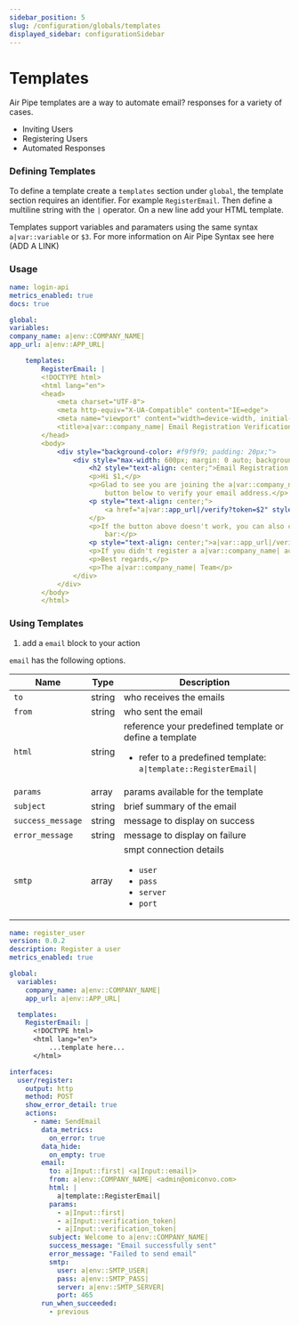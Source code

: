 ```yaml
---
sidebar_position: 5
slug: /configuration/globals/templates
displayed_sidebar: configurationSidebar
---
```


# Templates

Air Pipe templates are a way to automate email? responses for a variety of cases.

- Inviting Users
- Registering Users
- Automated Responses

### Defining Templates

To define a template create a `templates` section under `global`, the template section requires an identifier.
For example `RegisterEmail`. Then define a multiline string with the `|` operator. On a new line add your HTML template.

Templates support variables and paramaters using the same syntax `a|var::variable` or `$3`. For more information on Air Pipe Syntax see here (ADD A LINK)

<h3>Usage</h3>

```yml
name: login-api
metrics_enabled: true
docs: true

global:
variables:
company_name: a|env::COMPANY_NAME|
app_url: a|env::APP_URL|

    templates:
        RegisterEmail: |
        <!DOCTYPE html>
        <html lang="en">
        <head>
            <meta charset="UTF-8">
            <meta http-equiv="X-UA-Compatible" content="IE=edge">
            <meta name="viewport" content="width=device-width, initial-scale=1.0">
            <title>a|var::company_name| Email Registration Verification</title>
        </head>
        <body>
            <div style="background-color: #f9f9f9; padding: 20px;">
                <div style="max-width: 600px; margin: 0 auto; background-color: #ffffff; padding: 20px; border-radius: 10px; box-shadow: 0px 0px 10px rgba(0, 0, 0, 0.1);">
                    <h2 style="text-align: center;">Email Registration Verification with a|var::company_name|</h2>
                    <p>Hi $1,</p>
                    <p>Glad to see you are joining the a|var::company_name|! To complete your account registration, please click the button
                        button below to verify your email address.</p>
                    <p style="text-align: center;">
                        <a href="a|var::app_url|/verify?token=$2" style="display: inline-block; background-color: #007bff; color: #ffffff; text-decoration: none; padding: 10px 20px; border-radius: 5px;">Verify Email</a>
                    </p>
                    <p>If the button above doesn't work, you can also copy and paste the following link into your browser's address
                        bar:</p>
                    <p style="text-align: center;">a|var::app_url|/verify?token=$3</p>
                    <p>If you didn't register a a|var::company_name| account, please ignore this email.</p>
                    <p>Best regards,</p>
                    <p>The a|var::company_name| Team</p>
                </div>
            </div>
        </body>
        </html>

```

### Using Templates

1. add a `email` block to your action

`email` has the following options.

| Name              | Type   | Description                                                                                                                               |
| ----------------- | ------ | ----------------------------------------------------------------------------------------------------------------------------------------- |
| `to`              | string | who receives the emails                                                                                                                   |
| `from`            | string | who sent the email                                                                                                                        |
| `html`            | string | reference your predefined template or define a template <ul><li> refer to a predefined template: `a\|template::RegisterEmail\|`</li></ul> |
| `params`          | array  | params available for the template                                                                                                         |
| `subject`         | string | brief summary of the email                                                                                                                |
| `success_message` | string | message to display on success                                                                                                             |
| `error_message`   | string | message to display on failure                                                                                                             |
| `smtp`            | array  | smpt connection details <br /> <ul><li>`user`</li><li>`pass`</li><li>`server`</li><li>`port`</li></ul>                                    |

```yml
name: register_user
version: 0.0.2
description: Register a user
metrics_enabled: true

global:
  variables:
    company_name: a|env::COMPANY_NAME|
    app_url: a|env::APP_URL|

  templates:
    RegisterEmail: |
      <!DOCTYPE html>
      <html lang="en">
          ...template here...
      </html>

interfaces:
  user/register:
    output: http
    method: POST
    show_error_detail: true
    actions:
      - name: SendEmail
        data_metrics:
          on_error: true
        data_hide:
          on_empty: true
        email:
          to: a|Input::first| <a|Input::email|>
          from: a|env::COMPANY_NAME| <admin@omiconvo.com>
          html: |
            a|template::RegisterEmail|
          params:
            - a|Input::first|
            - a|Input::verification_token|
            - a|Input::verification_token|
          subject: Welcome to a|env::COMPANY_NAME|
          success_message: "Email successfully sent"
          error_message: "Failed to send email"
          smtp:
            user: a|env::SMTP_USER|
            pass: a|env::SMTP_PASS|
            server: a|env::SMTP_SERVER|
            port: 465
        run_when_succeeded:
          - previous
```
